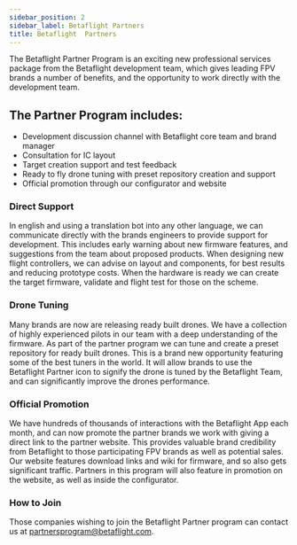 ```yaml
---
sidebar_position: 2
sidebar_label: Betaflight Partners
title: Betaflight  Partners
---
```



<p className="flex flex-col items-center">
  <ThemedImage
    alt="Betaflight Partner"
    className="no-effect md:w-1/4 mt-6 mb-2"
    style={{width: 200}}
    sources={{
      light: useBaseUrl('/img/betaflight/sponsors/bf_partner_light.svg'),
      dark: useBaseUrl('/img/betaflight/sponsors/bf_partner_dark.svg'),
    }}
  />
</p>

The Betaflight Partner Program is an exciting new professional services package from the Betaflight development team, which
gives leading FPV brands a number of benefits, and the opportunity to work directly with the development team.

## The Partner Program includes:

- Development discussion channel with Betaflight core team and brand manager
- Consultation for IC layout
- Target creation support and test feedback
- Ready to fly drone tuning with preset repository creation and support
- Official promotion through our configurator and website

### Direct Support

In english and using a translation bot into any other language, we can communicate directly with the brands engineers to provide support for development.
This includes early warning about new firmware features, and suggestions from the team about proposed products.
When designing new flight controllers, we can advise on layout and components, for best results and reducing prototype costs.
When the hardware is ready we can create the target firmware, validate and flight test for those on the scheme.

### Drone Tuning

Many brands are now are releasing ready built drones. We have a collection of highly experienced pilots in our team with a deep understanding of the firmware.
As part of the partner program we can tune and create a preset repository for ready built drones. This is a brand new opportunity
featuring some of the best tuners in the world. It will allow brands to use the Betaflight Partner icon to signify the drone is
tuned by the Betaflight Team, and can significantly improve the drones performance.

### Official Promotion

We have hundreds of thousands of interactions with the Betaflight App each month, and can now promote the partner brands
we work with giving a direct link to the partner website. This provides valuable brand credibility from Betaflight to those participating FPV brands
as well as potential sales.  
Our website features download links and wiki for firmware, and so also gets significant traffic. Partners in this program
will also feature in promotion on the website, as well as inside the configurator.

### How to Join

Those companies wishing to join the Betaflight Partner program can contact us at partnersprogram@betaflight.com.

<PartnerOverview />
